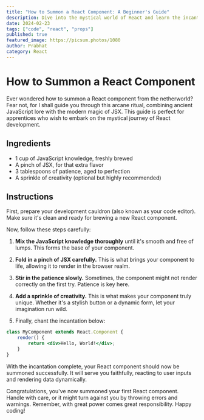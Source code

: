 ```yaml
---
title: "How to Summon a React Component: A Beginner's Guide"
description: Dive into the mystical world of React and learn the incantations needed to summon your very first React component with humor and ease.
date: 2024-02-23
tags: ["code", "react", "props"]
published: true
featured_image: https://picsum.photos/1080
author: Prabhat
category: React
---
```


# How to Summon a React Component

Ever wondered how to summon a React component from the netherworld? Fear not, for I shall guide you through this arcane ritual, combining ancient JavaScript lore with the modern magic of JSX. This guide is perfect for apprentices who wish to embark on the mystical journey of React development.

## Ingredients

-   1 cup of JavaScript knowledge, freshly brewed
-   A pinch of JSX, for that extra flavor
-   3 tablespoons of patience, aged to perfection
-   A sprinkle of creativity (optional but highly recommended)

## Instructions

First, prepare your development cauldron (also known as your code editor). Make sure it's clean and ready for brewing a new React component.

Now, follow these steps carefully:

1. **Mix the JavaScript knowledge thoroughly** until it's smooth and free of lumps. This forms the base of your component.

2. **Fold in a pinch of JSX carefully.** This is what brings your component to life, allowing it to render in the browser realm.

3. **Stir in the patience slowly.** Sometimes, the component might not render correctly on the first try. Patience is key here.

4. **Add a sprinkle of creativity.** This is what makes your component truly unique. Whether it's a stylish button or a dynamic form, let your imagination run wild.

5. Finally, chant the incantation below:

```jsx
class MyComponent extends React.Component {
    render() {
        return <div>Hello, World!</div>;
    }
}
```

With the incantation complete, your React component should now be summoned successfully. It will serve you faithfully, reacting to user inputs and rendering data dynamically.

Congratulations, you've now summoned your first React component. Handle with care, or it might turn against you by throwing errors and warnings. Remember, with great power comes great responsibility. Happy coding!

